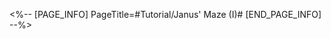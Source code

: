 <%-- [PAGE_INFO]
PageTitle=#Tutorial/Janus' Maze (I)#
[END_PAGE_INFO] --%>
{{Tutorial
|sort      = 633001
|title     = Janus' Maze (I)
|subtitle  = 
|type      = Adventure
|about     = 
|image1    = Tutorial Janus' Maze (I) 1.png{{subst:void|<!--$UPLOAD:<<SpriteOutput/TutorialPic/TutorialPage_633001.png>-<Tutorial Janus' Maze (I) 1.png>-<Tutorial Files>>-->}}
|text1     = {{Color|h|nobold=1|({{tt|Tap|on mobile}}/{{tt|Press|on controller}}/{{tt|Press the button|on keyboard}}) and hold}} to activate the rewinding power and rotate the maze. During the rewind, {{Color|h|nobold=1|let go of the button}} and the maze will spin in reverse direction. Combine gravity with the maze's spin to guide the stone orb out of the maze!
}}